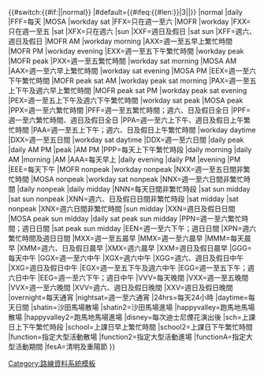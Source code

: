 <includeonly>{{#switch:{{#if:{{{1|}}}|{{{1|}}}|normal}}
|#default={{#ifeq:{{#len:{{{1|}}}}}|3|{{Routedata service code|{{{1|}}}}}|{{{1|}}}}}
|normal
|daily
|FFF=每天
|MOSA
|workday sat
|FFX=只在週一至六
|MOFR
|workday
|FXX=只在週一至五
|sat
|XFX=只在週六
|sun
|XXF=週日及假日
|sat sun
|XFF=週六、週日及假日
|MOFR AM
|workday morning
|AXX=週一至五早上繁忙時間
|MOFR PM
|workday evening
|EXX=週一至五下午繁忙時間
|workday peak
|MOFR peak
|PXX=週一至五繁忙時間
|workday sat morning
|MOSA AM
|AAX=週一至六早上繁忙時間
|workday sat evening
|MOSA PM
|EEX=週一至六下午繁忙時間
|MOFR peak sat AM
|workday peak sat morning
|PAX=週一至五上下午及週六早上繁忙時間
|MOFR peak sat PM
|workday peak sat evening
|PEX=週一至五上下午及週六下午繁忙時間
|workday sat peak
|MOSA peak
|PPX=週一至六繁忙時間
|PFF=週一至五繁忙時間；週六、日及假日全日
|PPF=週一至六繁忙時間、週日及假日全日
|PPA=週一至六上下午、週日及假日上午繁忙時間
|PAA=週一至五上下午；週六、日及假日上午繁忙時間
|workday daytime
|DXX=週一至五日間
|workday sat daytime
|DDX=週一至六日間
|daily peak
|daily AM PM
|peak
|AM PM
|PPP=每天上下午繁忙時段
|daily morning
|daily AM
|morning
|AM
|AAA=每天早上
|daily evening
|daily PM
|evening
|PM
|EEE=每天下午
|MOFR nonpeak
|workday nonpeak
|NXX=週一至五日間非繁忙時間
|MOSA nonpeak
|workday sat nonpeak
|NNX=週一至六日間非繁忙時間
|daily nonpeak
|daily midday
|NNN=每天日間非繁忙時段
|sat sun midday
|sat sun nonpeak
|XNN=週六、日及假日日間非繁忙時段
|sat midday
|sat nonpeak
|XNX=週六日間非繁忙時間
|sun midday
|XXN=週日及假日日間
|MOSA peak sun midday
|daily sat peak sun midday
|PPN=週一至六繁忙時間；週日日間
|sat peak sun midday
|EEN=週一至六下午；週日日間
|XPN=週六繁忙時間及週日日間
|MXX=週一至五晨早
|MMX=週一至六晨早
|MMM=每天晨早
|XMM=週六、日及假日晨早
|XMX=週六晨早
|XXM=週日及假日晨早
|GGG=每天中午
|GGX=週一至六中午
|XGX=週六中午
|XGG=週六、週日及假日中午
|XXG=週日及假日中午
|EGX=週一至五下午及週六中午
|EGG=週一至五下午；週六日中午
|EEG=週一至六下午；週日中午
|VVV=每天晚間
|VXX=週一至五晚間
|VVX=週一至六晚間
|XVV=週六、週日及假日晚間
|XXV=週日及假日晚間
|overnight=每天通宵
|nightsat=週一至六通宵
|24hrs=每天24小時
|daytime=每天日間
|shatin=沙田馬場散場
|shatin2=沙田馬場進場
|happyvalley=跑馬地馬場散場
|happyvalley2=跑馬地馬場進場
|disney=每次迪士尼煙花演出後
|sch=上課日上下午繁忙時段
|school=上課日早上繁忙時間
|school2=上課日下午繁忙時間
|function=指定大型活動散場
|function2=指定大型活動進場
|functionA=指定大型活動期間
|fesA=清明及重陽節
}}</includeonly><noinclude>[[Category:路線資料系統模板]]</noinclude>